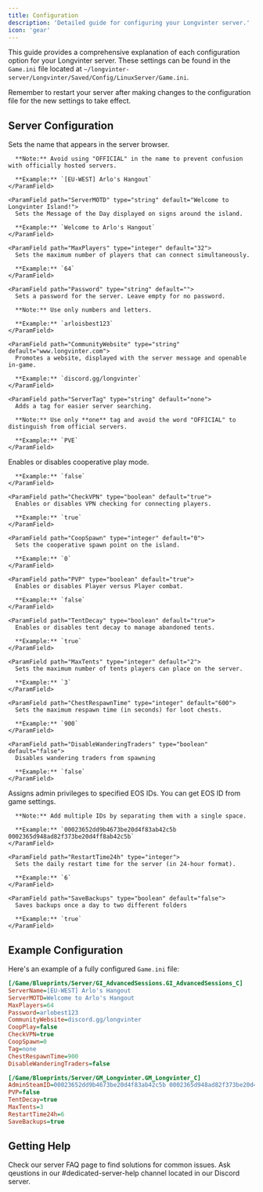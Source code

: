 ```yaml
---
title: Configuration
description: 'Detailed guide for configuring your Longvinter server.'
icon: 'gear'
---
```


This guide provides a comprehensive explanation of each configuration option for your Longvinter server. These settings can be found in the `Game.ini` file located at `~/longvinter-server/Longvinter/Saved/Config/LinuxServer/Game.ini`.

<Note>
Remember to restart your server after making changes to the configuration file for the new settings to take effect.
</Note>

## Server Configuration

<AccordionGroup>
  <Accordion icon="server" title="Server Settings">
    <ParamField path="ServerName" type="string" default="Unnamed Island">
      Sets the name that appears in the server browser.
      
      **Note:** Avoid using "OFFICIAL" in the name to prevent confusion with officially hosted servers.

      **Example:** `[EU-WEST] Arlo's Hangout`
    </ParamField>

    <ParamField path="ServerMOTD" type="string" default="Welcome to Longvinter Island!">
      Sets the Message of the Day displayed on signs around the island.

      **Example:** `Welcome to Arlo's Hangout`
    </ParamField>

    <ParamField path="MaxPlayers" type="integer" default="32">
      Sets the maximum number of players that can connect simultaneously.

      **Example:** `64`
    </ParamField>

    <ParamField path="Password" type="string" default="">
      Sets a password for the server. Leave empty for no password.
      
      **Note:** Use only numbers and letters.

      **Example:** `arloisbest123`
    </ParamField>

    <ParamField path="CommunityWebsite" type="string" default="www.longvinter.com">
      Promotes a website, displayed with the server message and openable in-game.

      **Example:** `discord.gg/longvinter`
    </ParamField>

    <ParamField path="ServerTag" type="string" default="none">
      Adds a tag for easier server searching.
      
      **Note:** Use only **one** tag and avoid the word "OFFICIAL" to distinguish from official servers.

      **Example:** `PVE`
    </ParamField>
  </Accordion>

  <Accordion icon="users-rectangle" title="Gameplay Settings">
    <ParamField path="CoopPlay" type="boolean" default="false">
      Enables or disables cooperative play mode.

      **Example:** `false`
    </ParamField>

    <ParamField path="CheckVPN" type="boolean" default="true">
      Enables or disables VPN checking for connecting players.

      **Example:** `true`
    </ParamField>

    <ParamField path="CoopSpawn" type="integer" default="0">
      Sets the cooperative spawn point on the island.

      **Example:** `0`
    </ParamField>

    <ParamField path="PVP" type="boolean" default="true">
      Enables or disables Player versus Player combat.

      **Example:** `false`
    </ParamField>

    <ParamField path="TentDecay" type="boolean" default="true">
      Enables or disables tent decay to manage abandoned tents.

      **Example:** `true`
    </ParamField>

    <ParamField path="MaxTents" type="integer" default="2">
      Sets the maximum number of tents players can place on the server.

      **Example:** `3`
    </ParamField>

    <ParamField path="ChestRespawnTime" type="integer" default="600">
      Sets the maximum respawn time (in seconds) for loot chests.

      **Example:** `900`
    </ParamField>

    <ParamField path="DisableWanderingTraders" type="boolean" default="false">
      Disables wandering traders from spawning

      **Example:** `false`
    </ParamField>
  </Accordion>

  <Accordion icon="user-gear" title="Admin Settings">
    <ParamField path="AdminSteamID" type="string" default="">
      Assigns admin privileges to specified EOS IDs. You can get EOS ID from game settings. 
      
      **Note:** Add multiple IDs by separating them with a single space.

      **Example:** `00023652dd9b4673be20d4f83ab42c5b 0002365d948ad82f373be20d4ff8ab42c5b`
    </ParamField>

    <ParamField path="RestartTime24h" type="integer">
      Sets the daily restart time for the server (in 24-hour format).

      **Example:** `6` 
    </ParamField>

    <ParamField path="SaveBackups" type="boolean" default="false">
      Saves backups once a day to two different folders

      **Example:** `true` 
    </ParamField>
  </Accordion>
</AccordionGroup>

## Example Configuration

Here's an example of a fully configured `Game.ini` file:

```ini
[/Game/Blueprints/Server/GI_AdvancedSessions.GI_AdvancedSessions_C]
ServerName=[EU-WEST] Arlo's Hangout
ServerMOTD=Welcome to Arlo's Hangout
MaxPlayers=64
Password=arlobest123
CommunityWebsite=discord.gg/longvinter
CoopPlay=false
CheckVPN=true
CoopSpawn=0
Tag=none
ChestRespawnTime=900
DisableWanderingTraders=false

[/Game/Blueprints/Server/GM_Longvinter.GM_Longvinter_C]
AdminSteamID=00023652dd9b4673be20d4f83ab42c5b 0002365d948ad82f373be20d4ff8ab42c5b
PVP=false
TentDecay=true
MaxTents=3
RestartTime24h=6
SaveBackups=true
```

## Getting Help

<CardGroup cols={2}>
  <Card title="FAQ" icon="question" href="server/faq">
    Check our server FAQ page to find solutions for common issues.
  </Card>
  <Card title="Discord" icon="discord" href="https://discord.gg/longvinter">
    Ask qeustions in our #dedicated-server-help channel located in our Discord server.
  </Card>
</CardGroup>
